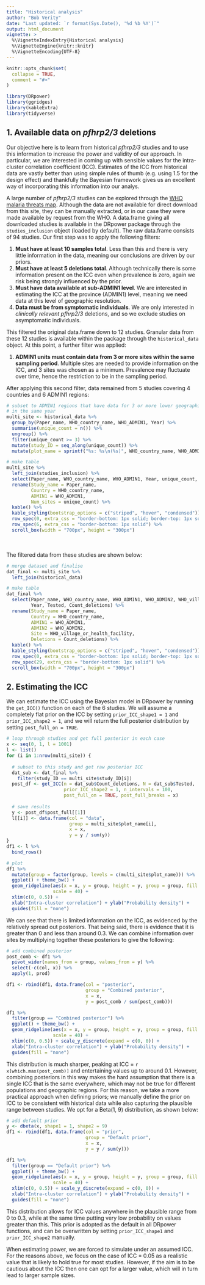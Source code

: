 ---
title: "Historical analysis"
author: "Bob Verity"
date: "Last updated: `r format(Sys.Date(), '%d %b %Y')`"
output: html_document
vignette: >
  %\VignetteIndexEntry{Historical analysis}
  %\VignetteEngine{knitr::knitr}
  %\VignetteEncoding{UTF-8}
---

```{r, include = FALSE}
knitr::opts_chunk$set(
  collapse = TRUE,
  comment = "#>"
)
```
```{r, echo=FALSE, message=FALSE, warning=FALSE}
library(DRpower)
library(ggridges)
library(kableExtra)
library(tidyverse)
```

## 1. Available data on *pfhrp2/3* deletions

Our objective here is to learn from historical *pfhrp2/3* studies and to use this information to increase the power and validity of our approach. In particular, we are interested in coming up with sensible values for the intra-cluster correlation coefficient (ICC). Estimates of the ICC from historical data are vastly better than using simple rules of thumb (e.g. using 1.5 for the design effect) and thankfully the Bayesian framework gives us an excellent way of incorporating this information into our analys.

A large number of *pfhrp2/3* studies can be explored through the [WHO malaria threats map](https://apps.who.int/malaria/maps/threats/). Although the data are not available for direct download from this site, they can be manually extracted, or in our case they were made available by request from the WHO. A data.frame giving all downloaded studies is available in the DRpower package through the `studies_inclusion` object (loaded by default). The raw data.frame consists of 94 studies. Our first step was to apply the following filters:

1. **Must have at least 10 samples total**. Less than this and there is very little information in the data, meaning our conclusions are driven by our priors.
2. **Must have at least 5 deletions total**. Although technically there is some information present on the ICC even when prevalence is zero, again we risk being strongly influenced by the prior.
3. **Must have data available at sub-ADMIN1 level**. We are interested in estimating the ICC at the province (ADMIN1) level, meaning we need data at this level of geographic resolution.
4. **Data must be from symptomatic individuals**. We are only interested in *clinically relevant* *pfhrp2/3* deletions, and so we exclude studies on asymptomatic individuals.

This filtered the original data.frame down to 12 studies. Granular data from these 12 studies is available within the package through the `historical_data` object. At this point, a further filter was applied:

1. **ADMIN1 units must contain data from 3 or more sites within the same sampling period**. Multiple sites are needed to provide information on the ICC, and 3 sites was chosen as a minimum. Prevalence may fluctuate over time, hence the restriction to be in the sampling period.

After applying this second filter, data remained from 5 studies covering 4 countries and 6 ADMIN1 regions:

```{r, echo=FALSE, message=FALSE, warning=FALSE}
# subset to ADMIN1 regions that have data for 3 or more lower geographical units
# in the same year
multi_site <- historical_data %>%
  group_by(Paper_name, WHO_country_name, WHO_ADMIN1, Year) %>%
  summarise(unique_count = n()) %>%
  ungroup() %>%
  filter(unique_count >= 3) %>%
  mutate(study_ID = seq_along(unique_count)) %>%
  mutate(plot_name = sprintf("%s: %s\n(%s)", WHO_country_name, WHO_ADMIN1, Paper_name))

# make table
multi_site %>%
  left_join(studies_inclusion) %>%
  select(Paper_name, WHO_country_name, WHO_ADMIN1, Year, unique_count, Paper_link) %>%
  rename(Study_name = Paper_name,
         Country = WHO_country_name,
         ADMIN1 = WHO_ADMIN1,
         Num_sites = unique_count) %>%
  kable() %>%
  kable_styling(bootstrap_options = c("striped", "hover", "condensed")) %>%
  row_spec(0, extra_css = "border-bottom: 1px solid; border-top: 1px solid") %>%
  row_spec(6, extra_css = "border-bottom: 1px solid") %>%
  scroll_box(width = "700px", height = "300px")

```

<br>
<br>
The filtered data from these studies are shown below:

```{r, echo=FALSE, message=FALSE, warning=FALSE}
# merge dataset and finalise
dat_final <- multi_site %>%
  left_join(historical_data)

# make table
dat_final %>%
  select(Paper_name, WHO_country_name, WHO_ADMIN1, WHO_ADMIN2, WHO_village_or_health_facility,
         Year, Tested, Count_deletions) %>%
  rename(Study_name = Paper_name,
         Country = WHO_country_name,
         ADMIN1 = WHO_ADMIN1,
         ADMIN2 = WHO_ADMIN2,
         Site = WHO_village_or_health_facility,
         Deletions = Count_deletions) %>%
  kable() %>%
  kable_styling(bootstrap_options = c("striped", "hover", "condensed")) %>%
  row_spec(0, extra_css = "border-bottom: 1px solid; border-top: 1px solid") %>%
  row_spec(29, extra_css = "border-bottom: 1px solid") %>%
  scroll_box(width = "700px", height = "300px")
```

## 2. Estimating the ICC

We can estimate the ICC using the Bayesian model in DRpower by running the `get_ICC()` function on each of the 6 studies. We will assume a completely flat prior on the ICC by setting `prior_ICC_shape1 = 1` and `prior_ICC_shape2 = 1`, and we will return the full posterior distribution by setting `post_full_on = TRUE`.

```{r, echo=FALSE, message=FALSE, warning=FALSE}
# loop through studies and get full posterior in each case
x <- seq(0, 1, l = 1001)
l <- list()
for (i in 1:nrow(multi_site)) {
  
  # subset to this study and get raw posterior ICC
  dat_sub <- dat_final %>%
    filter(study_ID == multi_site$study_ID[i])
  post_df <- get_ICC(n = dat_sub$Count_deletions, N = dat_sub$Tested,
                     prior_ICC_shape2 = 1, n_intervals = 100,
                     post_full_on = TRUE, post_full_breaks = x)
  
  # save results
  y <- post_df$post_full[[1]]
  l[[i]] <- data.frame(col = "data",
                       group = multi_site$plot_name[i],
                       x = x,
                       y = y / sum(y))
}
df1 <- l %>%
  bind_rows()

# plot
df1 %>%
  mutate(group = factor(group, levels = c(multi_site$plot_name))) %>%
  ggplot() + theme_bw() +
  geom_ridgeline(aes(x = x, y = group, height = y, group = group, fill = col),
                 scale = 40) +
  xlim(c(0, 0.5)) +
  xlab("Intra-cluster correlation") + ylab("Probability density") +
  guides(fill = "none")
```

We can see that there is limited information on the ICC, as evidenced by the relatively spread out posteriors. That being said, there is evidence that it is greater than 0 and less than around 0.3. We can combine information over sites by multiplying together these posteriors to give the following:

```{r, echo=FALSE, message=FALSE, warning=FALSE, fig.height=2.5, fig.width=5}
# add combined posterior
post_comb <- df1 %>%
  pivot_wider(names_from = group, values_from = y) %>%
  select(-c(col, x)) %>%
  apply(1, prod)

df1 <- rbind(df1, data.frame(col = "posterior",
                             group = "Combined posterior",
                             x = x,
                             y = post_comb / sum(post_comb)))

df1 %>%
  filter(group == "Combined posterior") %>%
  ggplot() + theme_bw() +
  geom_ridgeline(aes(x = x, y = group, height = y, group = group, fill = col),
                 scale = 40) +
  xlim(c(0, 0.5)) + scale_y_discrete(expand = c(0, 0)) +
  xlab("Intra-cluster correlation") + ylab("Probability density") +
  guides(fill = "none")
```

This distribution is much sharper, peaking at ICC = `r x[which.max(post_comb)]` and entertaining values up to around 0.1. However, combining posteriors in this way makes the hard assumption that there is a single ICC that is the same everywhere, which may not be true for different populations and geographic regions. For this reason, we take a more practical approach when defining priors; we manually define the prior on ICC to be consistent with historical data while also capturing the plausible range between studies. We opt for a Beta(1, 9) distribution, as shown below:

```{r, echo=FALSE, message=FALSE, warning=FALSE, fig.height=2.5, fig.width=5}
# add default prior
y <- dbeta(x, shape1 = 1, shape2 = 9)
df1 <- rbind(df1, data.frame(col = "prior",
                             group = "Default prior",
                             x = x,
                             y = y / sum(y)))

df1 %>%
  filter(group == "Default prior") %>%
  ggplot() + theme_bw() +
  geom_ridgeline(aes(x = x, y = group, height = y, group = group, fill = col),
                 scale = 40) +
  xlim(c(0, 0.5)) + scale_y_discrete(expand = c(0, 0)) +
  xlab("Intra-cluster correlation") + ylab("Probability density") +
  guides(fill = "none")
```

This distribution allows for ICC values anywhere in the plausible range from 0 to 0.3, while at the same time putting very low probability on values greater than this. This prior is adopted as the default in all DRpower functions, and can be overwritten by setting  `prior_ICC_shape1` and `prior_ICC_shape2` manually.

When estimating power, we are forced to simulate under an assumed ICC. For the reasons above, we focus on the case of ICC = 0.05 as a realistic value that is likely to hold true for most studies. However, if the aim is to be cautious about the ICC then one can opt for a larger value, which will in turn lead to larger sample sizes.

